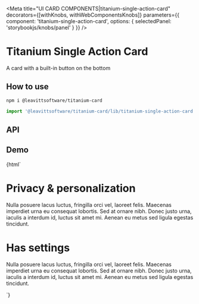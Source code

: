 

<Meta
  title="UI CARD COMPONENTS|titanium-single-action-card"
  decorators={[withKnobs, withWebComponentsKnobs]}
  parameters={{ component: 'titanium-single-action-card', options: { selectedPanel: 'storybookjs/knobs/panel' } }}
/>

# Titanium Single Action Card

A card with a built-in button on the bottom

## How to use

```bash
npm i @leavittsoftware/titanium-card
```

```js
import '@leavittsoftware/titanium-card/lib/titanium-single-action-card';
```

## API

<Props of="titanium-single-action-card" />

## Demo

<Preview withToolbar>
  <Story name="Docs">
    {html`<style>
        ${h1} ${p} titanium-single-action-card {
          margin-bottom: 24px;
        }
      </style>
      <titanium-single-action-card buttonTitle="Manage your data">
        <h1>Privacy & personalization</h1>
        <p>
          Nulla posuere lacus luctus, fringilla orci vel, laoreet felis. Maecenas imperdiet urna eu consequat lobortis. Sed at ornare nibh. Donec justo urna,
          iaculis a interdum id, luctus sit amet mi. Aenean eu metus sed ligula egestas tincidunt.
        </p>
      </titanium-single-action-card>
      <titanium-single-action-card buttonTitle="Manage your data" has-settings>
        <h1>Has settings</h1>
        <mwc-icon-button card-settings icon="more_vert"></mwc-icon-button>
        <p>
          Nulla posuere lacus luctus, fringilla orci vel, laoreet felis. Maecenas imperdiet urna eu consequat lobortis. Sed at ornare nibh. Donec justo urna,
          iaculis a interdum id, luctus sit amet mi. Aenean eu metus sed ligula egestas tincidunt.
        </p>
      </titanium-single-action-card>`}
  </Story>
</Preview>
